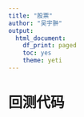 ```yaml
---
title: "股票"
author: "吴宇翀"
output:
  html_document:
    df_print: paged
    toc: yes
    theme: yeti
---
```


# 回测代码

